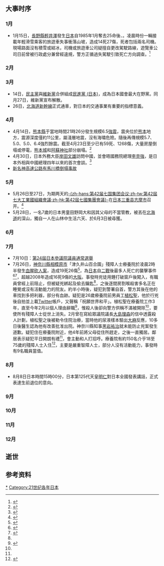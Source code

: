 {{JapanYearTOC|2016}}
{{C21YearInTopic|2016年}}

== 大事时序 ==
=== 1月 ===
*1月15日，[[長野縣|長野縣]][[輕井澤|輕井澤]]發生[[日本|日本]]自1985年1月{{link-ja|長野市旅遊車墮河事故|犀川スキーバス転落事故}}奪去25命後、{{link-ja|輕井澤旅遊車墮坡事故|軽井沢スキーバス転落事故|31年以來的最多人死亡車禍}}。凌晨時份一輛接載年輕滑雪乘客的旅遊車失事衝落山坡，造成14死27傷，死者包括兩名司機。現場路面沒有積雪或結冰，司機或旅遊車公司疑擅自更改駕駛路線，遊覽車公司日前曾被行政處分兼曾經違規，警方正循過失駕駛引致死亡方向調查。<ref>{{cite web |url=http://hk.apple.nextmedia.com/international/first/20160116/19454246 |title=輕井澤巴士墮坡14死 司機擅自改行多彎國道 |publisher=[[蘋果日報_(香港)|蘋果日報]] |date=2016年1月16日 |accessdate=2016年1月17日 |archive-date=2016年1月17日 |archive-url=https://web.archive.org/web/20160117070943/http://hk.apple.nextmedia.com/international/first/20160116/19454246 |dead-url=no }}{{zh-hant}}</ref>
=== 2月 ===
=== 3月 ===
*14日，[[民主党_(日本1998年)|民主黨]]與[[維新黨|維新黨]]合併組成[[民進黨_(日本)|民進黨 (日本)]]，成為日本國會最大在野黨。同月27日，維新黨宣布解散。
*26日，[[北海道新幹線|北海道新幹線]]正式通車，對日本的交通事業有重要的指標意義。

=== 4月 ===
*4月14日，[[熊本縣|熊本縣]]于當地時間21時26分發生規模6.5[[2016年熊本地震|強震]]，震央位於[[2016年熊本地震|熊本]]地方，震源深度僅約11公里，屬淺層地震，沒有海嘯危險。隨後再傳規模5.7、5.0、5.0、6.4強烈餘震。截至4月23日至少已有59死、1268傷，大量房屋倒塌或停電，[[熊本城|熊本城]]和[[阿蘇神社|阿蘇神社]]部分崩塌。<ref>{{Cite news |url=http://www.appledaily.com.tw/appledaily/article/international/20160415/37164425 |title=規模6.5 日熊本強震 3死89傷 |work=[[台灣蘋果日報|台灣蘋果日報]] |date=2016-04-15 |accessdate=2016-04-15 |archive-date=2016-04-18 |archive-url=https://web.archive.org/web/20160418070952/http://www.appledaily.com.tw/appledaily/article/international/20160415/37164425 |dead-url=no }}</ref>
*4月30日，日本外務大臣[[岸田文雄|岸田文雄]]訪問中國，並會晤國務院總理[[李克強|李克強]]，是日本外相與中國總理四年以來的首次會談。<ref>{{Cite news |url=http://hk.apple.nextmedia.com/international/art/20160430/19592615 |title=4年首次　日外相訪華今晤李克強 |work=[[蘋果日報|蘋果日報]] |date=2016-04-30 |accessdate=2016-04-30 |archive-date=2016-04-30 |archive-url=https://web.archive.org/web/20160430111737/http://hk.apple.nextmedia.com/international/art/20160430/19592615 |dead-url=no }}</ref>
*[[新名神高速公路有馬川橋倒塌事故|新名神高速公路有馬川橋倒塌事故]]

=== 5月 ===
*5月26日至27日，为期两天的[[第42届七国集团会议|-{zh-hans:第42届七国集团会议;zh-tw:第42屆七大工業國組織會議;zh-hk:第42屆七國集團會議}-]]在[[日本|日本]][[三重县|三重县]][[志摩市|志摩市]]召开。<ref>{{cite web|url=http://world.huanqiu.com/tsrus/2016-05/8983963.html|title=七国集团峰会举行 俄罗斯并不急于重返八国集团|publisher=[[环球网|环球网]]|date=2016-05-27|accessdate=2016-06-27|archive-date=2016-05-28|archive-url=https://web.archive.org/web/20160528124532/http://world.huanqiu.com/tsrus/2016-05/8983963.html|dead-url=no}}</ref>
*5月28日，一名7歲的日本男童田野岡大和因其父母的不當管教，被丟在[[北海道|北海道]]的深山，獨自一人在山林中生活六天、於6月3日被尋獲。

=== 6月 ===
=== 7月 ===
*7月10日：[[第24屆日本參議院議員通常選舉|第24屆日本參議院議員通常選舉]]
*7月26日，[[神奈川縣|神奈川縣]][[相模原市|相模原市]]「津久井山百合園」殘障人士療養院於凌晨2時半發生[[相模原市残疾人福利院杀人案|血腥砍人案]]，造成19死26傷<ref>{{cite web |url=http://www.881903.com/Page/ZH-TW/newsdetail.aspx?ItemId=885232&csid=261_367 |title=日本殘疾中心斬人案增至19死26傷 |publisher=[[商業電台|商業電台]] |date=2016年7月26日 |accessdate=2016年7月26日 |archive-date=2016年8月7日 |archive-url=https://web.archive.org/web/20160807082340/http://www.881903.com/Page/ZH-TW/newsdetail.aspx?ItemId=885232&csid=261_367 |dead-url=no }}{{zh-hant}}</ref>，為[[日本|日本]]自[[二戰|二戰]]後最多人死亡的襲擊事件<ref>{{cite web |url=http://www.tokyo-np.co.jp/article/national/list/201607/CK2016072602000261.html |title=相模原の障害者施設襲撃 戦後最悪の犠牲 |publisher=[[東京新聞|東京新聞]] |date=2016年7月26日 |deadurl=yes |archiveurl=https://web.archive.org/web/20170622150617/http://www.tokyo-np.co.jp/article/national/list/201607/CK2016072602000261.html |archivedate=2017年6月22日 |accessdate=2017年6月8日 }}{{ja}}</ref><ref name="cr20160726b">{{cite web |url=http://www.881903.com/Page/ZH-TW/newsdetail.aspx?ItemId=885257&csid=261_367 |title=神奈川斬人案或為日本戰後死者最多襲擊 |publisher=[[商業電台|商業電台]] |date=2016年7月26日 |accessdate=2016年7月26日 |archive-date=2016年8月7日 |archive-url=https://web.archive.org/web/20160807094134/http://www.881903.com/Page/ZH-TW/newsdetail.aspx?ItemId=885257&csid=261_367 |dead-url=no }}{{zh-hant}}</ref>，超越2008年造成16死9傷的[[大阪市|大阪]]{{link-ja|大阪成人影碟店縱火案|大阪個室ビデオ店放火事件|成人影碟店縱火案}}。事發時兇徒用錘打破窗戶後闖入，有職員曾經上前阻止，但被疑兇綁起及偷去鑰匙<ref name="cr20160726b"/>，之後逐間房割喉殺害多名正在睡覺或沒有活動能力的院友。約半小時後，疑犯到警署自首，警方其後在他的車找到多把利器，部分有血跡。疑犯是26歲療養院前男員工[[植松聖|植松聖]]，他於行兇後自拍並上載[[Twitter|Twitter]]帳戶，又聲稱「祝願世界和平」。植松聖在療養院工作3年，直至今年2月以個人理由辭職<ref name="cr20160726">{{cite web |url=http://www.881903.com/Page/ZH-TW/newsdetail.aspx?ItemId=885245&csid=261_367 |title=日本殘障中心斬人案疑兇今年二月辭職 |publisher=[[商業電台|商業電台]] |date=2016年7月26日 |accessdate=2016年7月26日 |archive-date=2017年3月29日 |archive-url=https://web.archive.org/web/20170329184717/http://www.881903.com/Page/ZH-TW/newsdetail.aspx?ItemId=885245&csid=261_367 |dead-url=no }}{{zh-hant}}</ref>，惟殺人後卻向警方供稱不滿被開除<ref name="cr20160726"/>，要使所有殘障人士從世上消失。2月曾在寫給眾議院議長[[大島理森|大島理森]]的信中透露殺人計劃，植松聖之後被勒令住院治療，當時他的尿液樣本驗出[[大麻|大麻]]反應，10多日後醫生認為他有改善批准出院。神奈川縣知事[[黑岩祐治|黑岩祐治]]就未能防止兇案發生道歉。疑犯住在療養院附近，他4年前將父母從住所趕走，之後一直獨居。鄰居表示疑犯平日開朗有禮<ref name="cr20160726"/>，會主動和人打招呼。療養院有約150名介乎18至75歲的殘障人士入住<ref>{{cite web |url=http://www.881903.com/Page/ZH-TW/newsdetail.aspx?ItemId=885217&csid=261_367 |title=日本斬人案疑兇曾指無殘疾人士就好 |publisher=[[商業電台|商業電台]] |date=2016年7月26日 |accessdate=2016年7月26日 |archive-date=2016年8月7日 |archive-url=https://web.archive.org/web/20160807093036/http://www.881903.com/Page/ZH-TW/newsdetail.aspx?ItemId=885217&csid=261_367 |dead-url=no }}{{zh-hant}}</ref>，主要是嚴重智障人士，部分人沒有活動能力，事發時有9名職員當值。

=== 8月 ===
*8月8日日本時間15時00分，日本第125代天皇[[明仁|明仁]]對日本全國發表講話，正式表達生前退位的意向。

=== 9月 ===
=== 10月 ===
=== 11月 ===
=== 12月 ===

== 逝世 ==
== 参考资料 ==
{{Reflist|2}}

[[Category:2016年日本|*]]
[[Category:21世纪各年日本|Category:21世纪各年日本]]